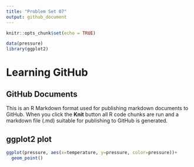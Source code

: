 ```yaml
---
title: "Problem Set 07"
output: github_document
---
```


```r
knitr::opts_chunk$set(echo = TRUE)
```

```r
data(pressure)
library(ggplot2)
```

# Learning GitHub

## GitHub Documents

This is an R Markdown format used for publishing markdown documents to GitHub. When you click the **Knit** button all R code chunks are run and a markdown file (.md) suitable for publishing to GitHub is generated.

## ggplot2 plot

```r

ggplot(pressure, aes(x=temperature, y=pressure, color=pressure))+
  geom_point()
```


